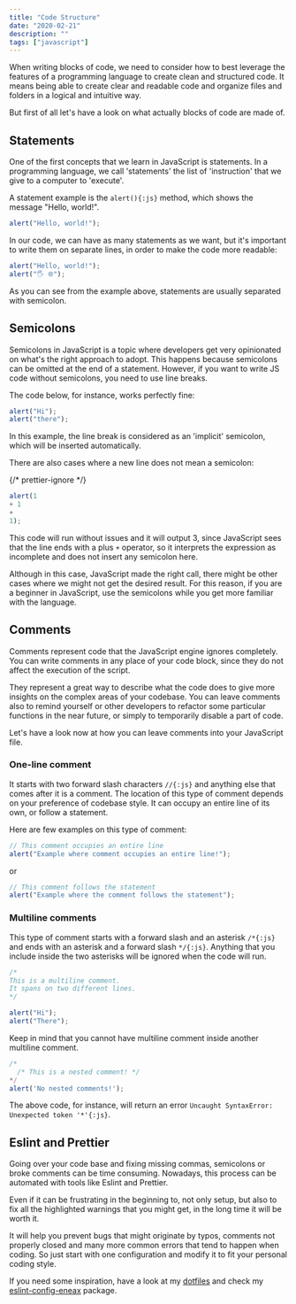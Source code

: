 ```yaml
---
title: "Code Structure"
date: "2020-02-21"
description: ""
tags: ["javascript"]
---
```


When writing blocks of code, we need to consider how to best leverage the features of a programming language to create clean and structured code.
It means being able to create clear and readable code and organize files and folders in a logical and intuitive way.

But first of all let's have a look on what actually blocks of code are made of.

## Statements

One of the first concepts that we learn in JavaScript is statements.
In a programming language, we call 'statements' the list of 'instruction' that we give to a computer to 'execute'.

A statement example is the `alert(){:js}` method, which shows the message "Hello, world!".

```js title="Console"
alert("Hello, world!");
```

In our code, we can have as many statements as we want, but it's important to write them on separate lines,
in order to make the code more readable:

```js title="Console"
alert("Hello, world!");
alert("🖐️ 🌐");
```

As you can see from the example above, statements are usually separated with semicolon.

## Semicolons

Semicolons in JavaScript is a topic where developers get very opinionated on what's the right approach to adopt.
This happens because semicolons can be omitted at the end of a statement.
However, if you want to write JS code without semicolons, you need to use line breaks.

The code below, for instance, works perfectly fine:

```js title="Console"
alert("Hi");
alert("there");
```

In this example, the line break is considered as an 'implicit' semicolon, which will be inserted automatically.

There are also cases where a new line does not mean a semicolon:

{/* prettier-ignore */}
```js title="Console"
alert(1 
+ 1
+
1);
```

This code will run without issues and it will output 3, since JavaScript sees that the line ends with a plus `+` operator, so it interprets the expression as incomplete and does not insert any semicolon here.

Although in this case, JavaScript made the right call, there might be other cases where we might not get the desired result.
For this reason, if you are a beginner in JavaScript, use the semicolons while you get more familiar with the language.

## Comments

Comments represent code that the JavaScript engine ignores completely.
You can write comments in any place of your code block, since they do not affect the execution of the script.

They represent a great way to describe what the code does to give more insights on the complex areas of your codebase.
You can leave comments also to remind yourself or other developers to refactor some particular functions in the near future, or simply to temporarily disable a part of code.

Let's have a look now at how you can leave comments into your JavaScript file.

### One-line comment

It starts with two forward slash characters `//{:js}` and anything else that comes after it is a comment.
The location of this type of comment depends on your preference of codebase style.
It can occupy an entire line of its own, or follow a statement.

Here are few examples on this type of comment:

```js title="Console"
// This comment occupies an entire line
alert("Example where comment occupies an entire line!");
```

or

```js title="Console"
// This comment follows the statement
alert("Example where the comment follows the statement");
```

### Multiline comments

This type of comment starts with a forward slash and an asterisk `/*{:js}` and ends with an asterisk and a forward slash `*/{:js}`.
Anything that you include inside the two asterisks will be ignored when the code will run.

```js title="Console"
/*
This is a multiline comment.
It spans on two different lines.
*/

alert("Hi");
alert("There");
```

Keep in mind that you cannot have multiline comment inside another multiline comment.

```js title="Console"
/*
  /* This is a nested comment! */
*/
alert('No nested comments!');
```

The above code, for instance, will return an error `Uncaught SyntaxError: Unexpected token '*'{:js}`.

## Eslint and Prettier

Going over your code base and fixing missing commas, semicolons or broke comments can be time consuming.
Nowadays, this process can be automated with tools like Eslint and Prettier.

Even if it can be frustrating in the beginning to, not only setup, but also to fix all the highlighted warnings that you might get,
in the long time it will be worth it.

It will help you prevent bugs that might originate by typos, comments not properly closed and many more common errors that tend to happen when coding. So just start with one configuration and modify it to fit your personal coding style.

If you need some inspiration, have a look at my [dotfiles](https://github.com/eneax/dotfiles) and check my [eslint-config-eneax](https://github.com/eneax/eslint-config-eneax) package.
